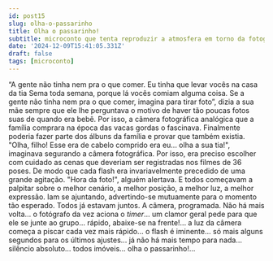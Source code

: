 ```yaml
---
id: post15
slug: olha-o-passarinho
title: Olha o passarinho!
subtitle: microconto que tenta reproduzir a atmosfera em torno da fotografia analógica
date: '2024-12-09T15:41:05.331Z'
draft: false
tags: [microconto]
---
```


“A gente não tinha nem pra o que comer. 
Eu tinha que levar vocês na casa da tia Sema toda semana,
porque lá vocês comiam alguma coisa. Se a gente não tinha nem pra o que comer, 
imagina para tirar foto”, dizia a sua mãe sempre que ele lhe perguntava
o motivo de haver tão poucas fotos suas de quando era bebê.
Por isso, a câmera fotográfica analógica que a família comprara
na época das vacas gordas o fascinava. Finalmente poderia fazer parte
dos álbuns da família e provar que também existia. "Olha, filho! Esse
era de cabelo comprido era eu... olha a sua tia!", imaginava segurando
a câmera fotográfica. Por isso, era preciso escolher com cuidado as 
cenas que deveriam ser registradas nos filmes de 36 poses. 
De modo que cada flash era 
invariavelmente precedido de uma grande agitação.
"Hora da foto!", alguém alertava. E todos começavam a palpitar sobre o melhor cenário,
a melhor posição, a melhor luz, a melhor expressão. Iam se ajuntando, advertindo-se
mutuamente para o momento tão esperado. 
Todos já estavam juntos. A câmera, programada.
Não há mais volta... o fotógrafo da vez aciona o _timer_... 
um clamor geral pede para que ele se junte
ao grupo... rápido, abaixe-se na frente!... a luz da câmera
começa a piscar cada vez mais rápido... o flash é iminente...
só mais alguns segundos para os últimos ajustes... já não há mais tempo para nada...
silêncio absoluto... todos imóveis... olha o passarinho!...